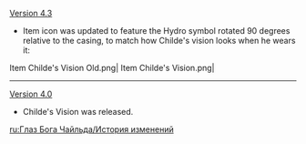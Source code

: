 {{Change History/Header}}
[[Version 4.3]]
* Item icon was updated to feature the Hydro symbol rotated 90 degrees relative to the casing, to match how Childe's vision looks when he wears it:<gallery>
Item Childe's Vision Old.png|{{Color|Old}}
Item Childe's Vision.png|{{Color|New}}
</gallery>
----
[[Version 4.0]]
* Childe's Vision was released.
<noinclude>
[[ru:Глаз Бога Чайльда/История изменений]]
</noinclude>